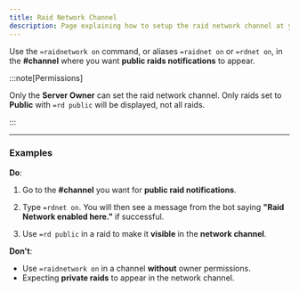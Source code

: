 ```yaml
---
title: Raid Network Channel
description: Page explaining how to setup the raid network channel at your server.
---
```



Use the `=raidnetwork on` command, or aliases `=raidnet on` or `=rdnet on`, in the **#channel** where you want **public raids notifications** to appear.

:::note[Permissions]

Only the **Server Owner** can set the raid network channel. Only raids set to **Public** with `=rd public` will be displayed, not all raids.

:::

---

### Examples

**Do**:

<Steps>

1. Go to the **#channel** you want for **public raid notifications**.

2. Type `=rdnet on`. You will then see a message from the bot saying **"Raid Network enabled here."** if successful.

   <Steps>
1. Use `=rd public` in a raid to make it **visible** in the **network channel**.

   </Steps>

</Steps>

**Don't**:

- Use `=raidnetwork on` in a channel **without** owner permissions.
- Expecting **private raids** to appear in the network channel.
